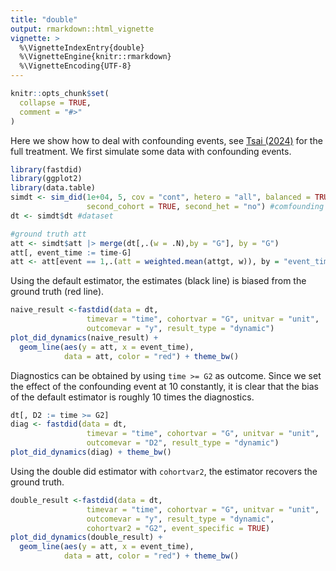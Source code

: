 ```yaml
---
title: "double"
output: rmarkdown::html_vignette
vignette: >
  %\VignetteIndexEntry{double}
  %\VignetteEngine{knitr::rmarkdown}
  %\VignetteEncoding{UTF-8}
---
```


```r
knitr::opts_chunk$set(
  collapse = TRUE,
  comment = "#>"
)
```

Here we show how to deal with confounding events, see [Tsai (2024)](not_ready_yet) for the full treatment. We first simulate some data with confounding events. 

```r
library(fastdid)
library(ggplot2)
library(data.table)
simdt <- sim_did(1e+04, 5, cov = "cont", hetero = "all", balanced = TRUE, seed = 1, 
                 second_cohort = TRUE, second_het = "no") #comfounding event
dt <- simdt$dt #dataset

#ground truth att
att <- simdt$att |> merge(dt[,.(w = .N),by = "G"], by = "G")
att[, event_time := time-G]
att <- att[event == 1,.(att = weighted.mean(attgt, w)), by = "event_time"]
```

Using the default estimator, the estimates (black line) is biased from the ground truth (red line).

```r
naive_result <-fastdid(data = dt, 
                 timevar = "time", cohortvar = "G", unitvar = "unit", 
                 outcomevar = "y", result_type = "dynamic")
plot_did_dynamics(naive_result) + 
  geom_line(aes(y = att, x = event_time), 
            data = att, color = "red") + theme_bw()
```
Diagnostics can be obtained by using `time >= G2` as outcome. Since we set the effect of the confounding event at 10 constantly, it is clear that the bias of the default estimator is roughly 10 times the diagnostics.

```r
dt[, D2 := time >= G2]
diag <- fastdid(data = dt, 
                 timevar = "time", cohortvar = "G", unitvar = "unit",
                 outcomevar = "D2", result_type = "dynamic")
plot_did_dynamics(diag) + theme_bw()
```

Using the double did estimator with `cohortvar2`, the estimator recovers the ground truth.

```r
double_result <-fastdid(data = dt, 
                 timevar = "time", cohortvar = "G", unitvar = "unit",
                 outcomevar = "y", result_type = "dynamic",
                 cohortvar2 = "G2", event_specific = TRUE)
plot_did_dynamics(double_result) + 
  geom_line(aes(y = att, x = event_time), 
            data = att, color = "red") + theme_bw()
```

